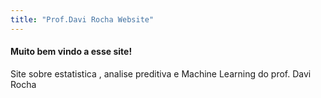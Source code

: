 ```yaml
---
title: "Prof.Davi Rocha Website"
---
```


#### Muito bem vindo a esse site!

Site sobre estatistica , analise preditiva e Machine Learning do prof. Davi Rocha


